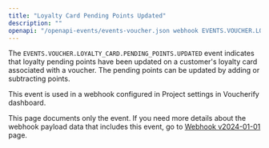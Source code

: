 ```yaml
---
title: "Loyalty Card Pending Points Updated"
description: ""
openapi: "/openapi-events/events-voucher.json webhook EVENTS.VOUCHER.LOYALTY_CARD.PENDING_POINTS.UPDATED"
---
```


The `EVENTS.VOUCHER.LOYALTY_CARD.PENDING_POINTS.UPDATED` event indicates that loyalty pending points have been updated on a customer's loyalty card associated with a voucher. The pending points can be updated by adding or subtracting points.

This event is used in a webhook configured in Project settings in Voucherify dashboard.

<Note>This page documents only the event. If you need more details about the webhook payload data that includes this event, go to [Webhook v2024-01-01](/api-reference/introduction-to-webhooks "Introduction to webhooks v2024-01-01") page.</Note>